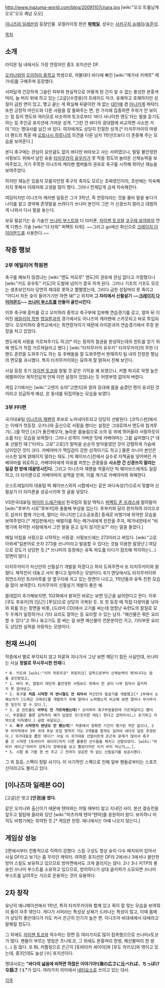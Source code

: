 {{{+1 綱海 条介 | Jōsuke Tsunami }}}

http://www.inazuma-world.com/blog/20091107chara.jpg
[wiki:"오오 트롤남캐 오오"오오 쾌남 오오]

[[이나즈마 일레븐]]의 등장인물. 로컬라이징 판은 '''[[박해일]]'''. 성우는 [[사카구치 슈헤이]]/[[송준석]].

[[목차]]

== 소개 ==
라이몬 팀 내에서도 가장 연장자인 중3. 포지션은 DF.

[[오키나와]]의 [[오미하라 중학교]] 학생으로, 까불대다 바다에 빠진 [wiki:"메가네 카케루" 메가네]를 구해주며 등장했다.

서퍼답게 건강하게 그을린 피부와 현실적으로 어떻게 된 건지 알 수 없는 풍성한 분홍색 머리, 늘 머리 위에 하고 있는 [고글](수영용)이 트레이드 마크. 유쾌하고 호쾌하지만 성질이 급한 면이 있고, 맺고 끝는 게 확실해 뒤끝이란 게 없는 [[대인배]] 겸 [[아니키]]계 캐릭터. 또한 긍정적 마인드와 다른 사람을 잘 돌봐주는 면, 한 가지에 집중하면 주위가 안 보이는 점 등이 엔도와 여러모로 비슷하여 토코로부터 '바다 사나이판 엔도'라는 말을 듣기도 하는 등 주인공 포지션에 가까운 성격. "그런 건 바다의 광대함에 비교하면 사소한 거야."라는 명대사를 남긴 바 있다. 여자에게도 상당히 친절한 성격.[* 타치무카이의 마왕 더 핸드의 특훈 때 [[오토나시 하루나]]의 의견을 다른 남자 1학년즈보다 더 존중해 주는 모습을 보여준다.]

본디 축구에는 관심이 요만큼도 없이 바다만 바라보고 사는 서퍼였으나, 발밑 불안정한 서핑보드 위에서 날린 슛을 [[타치무카이 유우키]]가 못 막을 정도의 놀라운 신체능력을 보여주었고, 거기 주목한 이나즈마 캐러밴 멤버들의 권유로 축구를 시작해 뛰어난 재능을 보여주었다.

하지만 재능은 있을지 모를지언정 축구의 축자도 모르는 초짜였던지라, 초반에는 익숙해지지 못해서 이래저래 고생을 많이 했다. 그러나 천재답게 금세 익숙해진다.

여담이지만 이나즈마 캐러밴 일동은 그가 3학년, 즉 연장자라는 것을 몰라 말을 놓다가 나이를 알고 경악해 존댓말을 쓰려다가 쓰나미 본인이 그런 거 신경쓰지 말라고 대범하게 나와서 다시 말을 놓는다.

보유 필살기는 슛 기술인 [[쓰나미 부스트]]와 더 타이푼, [[자이젠 토코]]와 [[코구레 유야]]와의 연계 디펜스 기술 [wiki:"더 타워" 퍼펙트 타워]. ~~그리고 go에선 화신으로 [[크레이지 다이아몬드]]를 사용한다.~~

== 작중 행보 ==
=== 2부 에일리어 학원편 ===
축구를 해보지 않겠냐는 [wiki:"엔도 마모루" 엔도]의 권유에 관심 없다고 거절했으나 [wiki:"키도 유우토" 키도]의 도발에 넘어가 결국 하게 된다. 그러나 기초의 기초도 모르는 생초보인지라 당연히 제대로 못하고 쩔쩔맸는데, 그러다 급한 성질머리 못 죽이고 "어디서 차든 슛이 들어가기만 하면 돼!"고 외치며 '''그 자리에서 신필살기 ~~[[크레이지 다이아몬드]]~~ [[쓰나미 부스트]]를 만들어 골인시킨다'''.

이후 축구에 흥미를 갖고 오미하라 중학교 축구부에 입부해 연습경기를 갖고, 얼마 뒤 이어진 [[에일리어 학원]] [[엡실론]]과의 경기에서도 이나즈마 캐러밴에 스카웃되고 바로 투입되었다. 오오미하라 중학교에서는 최연장자이기 때문에 라이몬과의 연습경기에서 주장 완장을 차고 있었다.

엔도에게 서핑을 가르쳐주기도 하고[* 이는 정의의 철권을 완성하는데의 힌트를 얻기 위해 엔도가 직접 가르쳐달라고 했다.] [wiki:"타치무카이 유우키" 타치무카이]의 무한 더 핸드 훈련을 도와주기도 하는 등 후배들을 잘 도와주면서 현재까지 팀 내의 진정한 형님의 면모를 과시했다. 특히 타치무카이와는 묘하게 잘 얽혀서 친해 보인다.

사실 등장 초기 [[자이젠 토코]]와 잘될 것 같은 기믹을 꽤 보였으나, 커플 파괴로 악명 높은 레벨파이브 제작진답게 언제 이런 설정이 있었냐는 듯 어영부영 없어져 버렸다. 

게임 2기에서는 [wiki:"고엔지 슈야"고엔지]와 얽혀 등대에 몸을 숨겼던 캔이 유괴된 것이라고 성급하게 예상, 온 동네를 뒤집어놓는 모습을 보였다. 

=== 3부 FFI편 ===
국가대표팀 [[이나즈마 재팬]]의 후보로 노미네이트되고 당당히 선발된다. [코믹스판]에서는 이때가 첫등장. 오키나와 출신으로 서핑을 했다는 설정은 그대로여서 엔도와 힘겨루기(…)를 하던 [소]가 돌진해오자, 놀라운 몸놀림으로 소의 등 위에 뛰어올라 서핑하듯이 소를 타는 모습을 보여줬다. 그러나 성격이 가벼운 탓에 카베야마는 그를 싫어했다.[* 대표 선발전 때 ["타마노 고로"고로]가 탈락을 순순히 받아들였던 것이 강렬하게 가슴에 남아있던 것이 크다. 카베야마가 책임감이 강한 성격이기도 하고.] 물론 쓰나미 본인은 사소한 일에 얽매이지 말라는 태도. [빅 웨이브스]전에서 실수로 자책골을 넣어버린 카베야마를 위로하고, 카베야마에게 야유를 퍼붓는 관중들을 '''사소한 건 신경쓰지 말라는 일갈 한 방에 데꿀멍시킨다.''' 그리고 이나즈마 재팬을 약올리던 빅 웨이브스에게도 일갈하고, 더 타이푼으로 카베야마의 실책을 만회. 이를 계기로 카베야마와 화해한다.

오스트레일리아 대표팀 빅 웨이브스와의 시합에서는 같은 바다속성(?)으로서 맞붙어 신필살기 더 타이푼을 성공시키며 첫 골을 넣었다.

VS한국대표팀 [[파이어 드래곤]]에서 한국팀의 필살 택틱스 [[퍼펙트 존 프레스]]에 말려들어 [wiki:"후부키 시로"후부키]와 충돌해 부상을 입는다. 후부키와 달리 완치하여 라이오코트 섬까지 함께 가는데, 멀미는 아니지만 [고소공포증] 증세로 비행기에 취약한 모습을 보여주었다.[* 게임판에서는 배멀미를 하는 메가네에게 핀잔을 주자, 메가네한테서 "비행기에 취약한 사람에게서 그런 말을 듣고 싶지 않거든요?" 라는 말을 들었다.]

매일 아침을 서핑으로 시작하는 서핑광. 서핑보드에는 273이라고 써있다. [wiki:"고로아와세"일본어로 숫자 273을 쓰나미라고 발음할 수 있다는 것을 이용한 말장난.] 여담으로 강도가 상당한 듯.[* 쓰나미의 등장에는 유독 파도를 타다가 점프해 착지하는(…) 장면이 많다.]

타치무카이가 자신만의 신필살기 개발을 하겠다고 하자 도와주면서 또 타치무카이와 얽혔다. 제작진이 대놓고 사이 좋다고 밀어주는 모양이다. 6기 엔딩에서도 타치무카이와 최연소자인 토라마루를 양 옆구리에 끼고 있는 장면이 나오고, 1학년들과 유독 친한 모습을 많이 보여준다. 타치무카이 신필살기 개발이 좋은 예.

쓸데없이 추가해보자면, 102화에서 밝혀진 바로는 보면 당근을 싫어한다고 한다. 이후 [쿠도 후유카]의 [당근] [푸딩]으로 상당히 극복된 듯. 또 첫 등장 때 직접 다랑어를 낚아와 회를 뜨는 장면을 비롯, [드라마 CD]에서 고기를 써는데 엄청난 숙련도의 칼질로 모두 두께가 일정하거나 기타 요리도 잘하는 등 요리할 수 있는 남자. "해산물은 뭐든 요리할 수 있다"고 하나 육고기도 잘 써는 걸 보면 해산물이 전문분야인 거고, 기타부문 요리도 상당한 실력을 자랑하는 모양이다.

== 천재 쓰나미 ==
작중에서 별로 부각되지 않고 파묻혀 지나가서 그냥 보면 깨닫기 힘든 사실인데, 쓰나미는 사실 '''정말로 무시무시한 천재'''다.

 * 0. 키도와 [wiki:"키라 히토미코" 히토미코] 감독으로부터 신체능력이 뛰어나다는 점을 공인받았고,
 * 1. 바다 위, 발밑이 대단히 불안정한 서핑보드 위에서 찬 공이 너무 힘차서 골키퍼가 못 잡아냈고,
 * 2. 축구를 '''처음 시작한 지 반나절도 안 되어서''' 자신만의 필살기를 개발했고[* 1부에서 소메오카가 [드래곤 크래쉬]를 개발하기 위해 얼마나 노력했는지 비교해 보면 얼마나 무시무시한 일인지 알 수 있다.],
 * 3. 공 컨트롤도 '''아무도 안 가르쳐줬는데'''[* 오미하라 축구부원들한테 가르쳐달라고 했더니, 부원들은 물론 감독까지 얘가 답잖은 짓(진지한 태도) 한다고 겁먹어서(…) 포기하고 자력으로 터득했다.] 금방 숙달되고,
 * 4. '''축구 시작한지 반년도 안 됐는데'''[* 작중에서 정확한 기간이 명기된 적은 없으나, 2부 마지막에서 3부 국대 후보 모집 편까지 가는 3개월을 합쳐도 길어야 네다섯 달로 추정된다.] 국가대표로 뽑힌 데다[* 사실 이 국가대표 선발이란게 은근히 문제가 많아서 축구를 갓 시작한 [토비타카 세이야]까지 다른 훌륭한 선수들을 제치고 선발되었다. [wiki:"히비키 세이고"히비키 감독]이 장래성을 보고 뽑았다지만 이거 비리 아닌가…….],
 * 5. 시합 중 기합 한 번 주고 그 전까지 성공한 적 없는 신필살기를 성공시켰다.

그 외 등등, 스펙이 정말 사기다. 이 사기적인 스펙으로 인해 일부 팬들로부터는 스포츠 신이라고도 불리고 있다.

== [이나즈마 일레븐 GO] ==
[고글]은 벗고 '''[안경]을 썼다.'''

같은 오키나와 출신이기 때문에 텐마와는 어릴 때부터 알고 지내던 사이. 본선 결승전을 앞두고 철탑에 올라와 있던 [wiki:"마츠카제 텐마"텐마]를 응원하러 왔다. 보아하니 아직도 비행기에는 취약한 듯.[* 게임판 한정. 애니에서는 아예 나오지 않는다.]

== 게임상 성능 ==
2편에서부터 전통적으로 킥력이 강했다. 스킬 구성도 항상 슛이 다수 배치되어 있어서 사실 DF라고 보기는 좀 무리인 캐릭터. 여하튼 포지션은 DF라 2에서나 3에서나 쓸만한 방어 스킬도 보유하고 있으므로 방어면에서도 크게 꿀리지는 않다. 2나 3나 저TP의 롱슛인 쓰나미 부스트를 소유하고 있으므로, 방어하다가 상대 골키퍼가 소모되면 쓰나미 부스트를 날려주는 식으로 운용하는 것이 유용하다.

== 2차 창작 ==
유난히 애니메이션에서 1학년, 특히 타치무카이와 함께 있고 죽이 잘 맞는 모습을 보여줘 이 둘이 자주 엮인다. 게다가 서퍼라는 특성상 상체가 드러나는 특성이 많고, 이때 몸매가 상당히 좋은데다가 키도 커서 은근히 인기가 높은 편. 이나즈마 비대세에서 대세라고 말해질 정도다.

그 외에도 [[자이젠 토코]]와 악수하는 장면 등 여러가지로 많이 접촉했으므로 쓰나미x토코가 많다. 팬들이 부르는 명칭은 츠나토코, 그 외에도 분홍머리 한쌍, 해산물머리 한 쌍(…) 등 많다. 또 BL 커플링으로 은근히 [토비타카 세이야]와 [후도 아키오]와 엮이고 있는데, 중3인데도 늘상 [수] 포지션이다.

명대사로는 '''"바다의 넓음에 비하면 하찮은 이야기야!(海の広さに比べれば、ちっぽけな話さ！)."'''가 있다. 여러가지 의미에서 [[네타]]요소로 쓰이고 있는 대사.

[[각주]]
